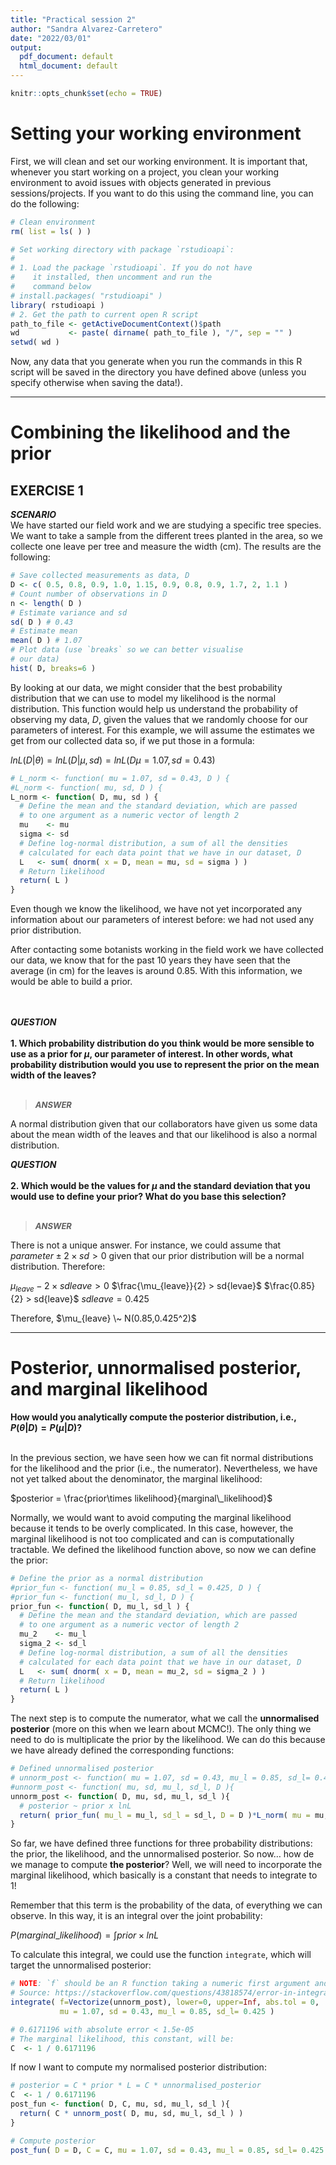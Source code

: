 ```yaml
---
title: "Practical session 2"
author: "Sandra Alvarez-Carretero"
date: "2022/03/01"
output:
  pdf_document: default
  html_document: default
---
```


```r
knitr::opts_chunk$set(echo = TRUE)
```

# Setting your working environment

First, we will clean and set our working environment. It is important that, whenever you start working on a project, you clean your working environment to avoid issues with objects generated in previous sessions/projects. If you want to do this using the command line, you can do the following:

```r
# Clean environment 
rm( list = ls( ) )

# Set working directory with package `rstudioapi`:
#
# 1. Load the package `rstudioapi`. If you do not have 
#    it installed, then uncomment and run the
#    command below
# install.packages( "rstudioapi" )
library( rstudioapi ) 
# 2. Get the path to current open R script
path_to_file <- getActiveDocumentContext()$path
wd           <- paste( dirname( path_to_file ), "/", sep = "" )
setwd( wd )
```

Now, any data that you generate when you run the commands in this R script will be saved in the directory you have defined above (unless you specify otherwise when saving the data!). 

---

# Combining the likelihood and the prior

## EXERCISE 1

_**SCENARIO**_<br>
We have started our field work and we are studying a specific tree species. We want to take a sample from the different trees planted in the area, so we collecte one leave per tree and measure the width (cm). The results are the following:

```r
# Save collected measurements as data, D
D <- c( 0.5, 0.8, 0.9, 1.0, 1.15, 0.9, 0.8, 0.9, 1.7, 2, 1.1 )
# Count number of observations in D
n <- length( D )
# Estimate variance and sd 
sd( D ) # 0.43
# Estimate mean 
mean( D ) # 1.07
# Plot data (use `breaks` so we can better visualise 
# our data)
hist( D, breaks=6 )
```
By looking at our data, we might consider that the best probability distribution that we can use to model my likelihood is the normal distribution. This function would help us understand the probability of observing my data, $D$, given the values that we randomly choose for our parameters of interest. For this example, we will assume the estimates we get from our collected data so, if we put those in a formula:

$lnL(D|\theta)=lnL(D|\mu,sd)=lnL(D\mu=1.07, sd=0.43)$
```r
# L_norm <- function( mu = 1.07, sd = 0.43, D ) {
#L_norm <- function( mu, sd, D ) {
L_norm <- function( D, mu, sd ) {
  # Define the mean and the standard deviation, which are passed 
  # to one argument as a numeric vector of length 2
  mu    <- mu
  sigma <- sd
  # Define log-normal distribution, a sum of all the densities 
  # calculated for each data point that we have in our dataset, D
  L   <- sum( dnorm( x = D, mean = mu, sd = sigma ) )
  # Return likelihood 
  return( L )
}
```

Even though we know the likelihood, we have not yet incorporated any information about our parameters of interest before: we had not used any prior distribution. 

After contacting some botanists working in the field work we have collected our data, we know that for the past 10 years they have seen that the average (in cm) for the leaves is around $0.85$. With this information, we would be able to build a prior.


<br><br>
_**QUESTION**_<br><br>
**1. Which probability distribution do you think would be more sensible to use as a prior for $\mu$, our parameter of interest. In other words, what probability distribution would you use to represent the prior on the mean width of the leaves?**
<br><br>   

><font size="2.9">
_**ANSWER**_
</font>

A normal distribution given that our collaborators have given us some data about the mean width of the leaves and that our likelihood is also a normal distribution.

_**QUESTION**_<br><br>
**2. Which would be the values for $\mu$ and the standard deviation that you would use to define your prior? What do you base this selection?**
<br><br>   

><font size="2.9">
_**ANSWER**_
</font>

There is not a unique answer. For instance, we could assume that $parameter\pm 2\times sd > 0$ given that our prior distribution will be a normal distribution. Therefore:

$\mu_{leave} - 2\times sd{leave} > 0$
$\frac{\mu_{leave}}{2} > sd{levae}$
$\frac{0.85}{2} > sd{leave}$
$sd{leave} = 0.425$

Therefore, $\mu_{leave} \~ N(0.85,0.425^2)$

---

# Posterior, unnormalised posterior, and marginal likelihood 

**How would you analytically compute the posterior distribution, i.e., $P(\theta|D)=P(\mu|D)$?**
<br><br>   

In the previous section, we have seen how we can fit normal distributions for the likelihood and the prior (i.e., the numerator). Nevertheless, we have not yet talked about the denominator, the marginal likelihood:

$posterior = \frac{prior\times likelihood}{marginal\_likelihood}$

Normally, we would want to avoid computing the marginal likelihood because it tends to be overly complicated. In this case, however, the marginal likelihood is not too complicated and can is computationally tractable. We defined the likelihood function above, so now we can define the prior:


```r
# Define the prior as a normal distribution 
#prior_fun <- function( mu_l = 0.85, sd_l = 0.425, D ) {
#prior_fun <- function( mu_l, sd_l, D ) {
prior_fun <- function( D, mu_l, sd_l ) {
  # Define the mean and the standard deviation, which are passed 
  # to one argument as a numeric vector of length 2
  mu_2    <- mu_l
  sigma_2 <- sd_l
  # Define log-normal distribution, a sum of all the densities 
  # calculated for each data point that we have in our dataset, D
  L   <- sum( dnorm( x = D, mean = mu_2, sd = sigma_2 ) )
  # Return likelihood 
  return( L )
}
```

The next step is to compute the numerator, what we call the **unnormalised posterior** (more on this when we learn about MCMC!). The only thing we need to do is multiplicate the prior by the likelihood. We can do this because we have already defined the corresponding functions:

```r
# Defined unnormalised posterior
# unnorm_post <- function( mu = 1.07, sd = 0.43, mu_l = 0.85, sd_l= 0.425, D ){
#unnorm_post <- function( mu, sd, mu_l, sd_l, D ){
unnorm_post <- function( D, mu, sd, mu_l, sd_l ){
  # posterior ~ prior x lnL
  return( prior_fun( mu_l = mu_l, sd_l = sd_l, D = D )*L_norm( mu = mu, sd = sd, D = D ) )
}
```


So far, we have defined three functions for three probability distributions: the prior, the likelihood, and the unnormalised posterior. So now... how de we manage to compute **the posterior**? Well, we will need to incorporate the marginal likelihood, which basically is a constant that needs to integrate to 1! 

Remember that this term is the probability of the data, of everything we can observe. In this way, it is an integral over the joint probability: 

$P(marginal\_likelihood)=\int{prior\times lnL}$

To calculate this integral, we could use the function `integrate`, which will target the unnormalised posterior:

```r
# NOTE: `f` should be an R function taking a numeric first argument and returning a numeric vector of the same length. Vectorize will make `f` a such function that returns the same length output as input.
# Source: https://stackoverflow.com/questions/43818574/error-in-integrate-evaluation-of-function-gave-a-result-of-wrong-length
integrate( f=Vectorize(unnorm_post), lower=0, upper=Inf, abs.tol = 0, 
           mu = 1.07, sd = 0.43, mu_l = 0.85, sd_l= 0.425 )

# 0.6171196 with absolute error < 1.5e-05
# The marginal likelihood, this constant, will be: 
C  <- 1 / 0.6171196
```
If now I want to compute my normalised posterior distribution:

```r
# posterior = C * prior * L = C * unnormalised_posterior
C  <- 1 / 0.6171196
post_fun <- function( D, C, mu, sd, mu_l, sd_l ){
  return( C * unnorm_post( D, mu, sd, mu_l, sd_l ) )
}

# Compute posterior
post_fun( D = D, C = C, mu = 1.07, sd = 0.43, mu_l = 0.85, sd_l= 0.425 ) # 97.64066

```

